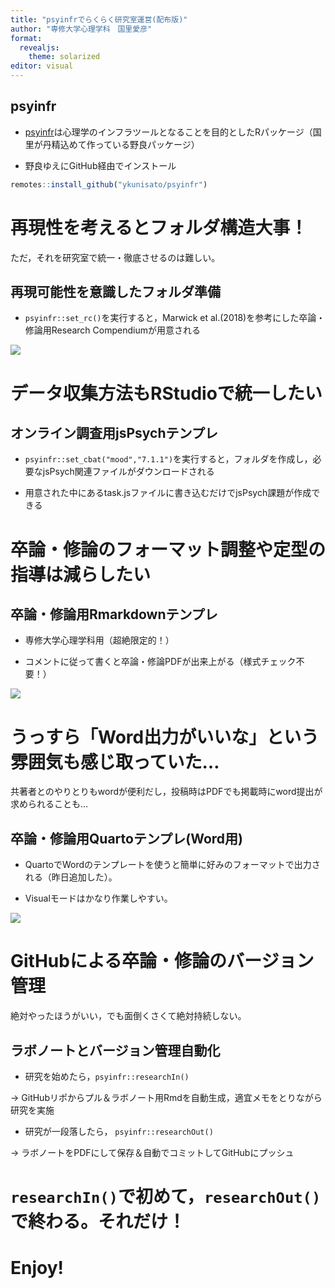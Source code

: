 ```yaml
---
title: "psyinfrでらくらく研究室運営(配布版)"
author: "専修大学心理学科　国里愛彦"
format:
  revealjs: 
    theme: solarized
editor: visual
---
```


## psyinfr

<!--# LTは5分 -->

-   [psyinfr](https://github.com/ykunisato/psyinfr)は心理学のインフラツールとなることを目的としたRパッケージ（国里が丹精込めて作っている野良パッケージ）

-   野良ゆえにGitHub経由でインストール

```r
remotes::install_github("ykunisato/psyinfr")
```

# 再現性を考えるとフォルダ構造大事！

ただ，それを研究室で統一・徹底させるのは難しい。

## 再現可能性を意識したフォルダ準備

-   `psyinfr::set_rc()`を実行すると，Marwick et al.(2018)を参考にした卒論・修論用Research Compendiumが用意される

![](Screenshot%202024-02-23%20at%2015.58.45.png)

# データ収集方法もRStudioで統一したい

## オンライン調査用jsPsychテンプレ

-   `psyinfr::set_cbat("mood","7.1.1")`を実行すると，フォルダを作成し，必要なjsPsych関連ファイルがダウンロードされる

-   用意された中にあるtask.jsファイルに書き込むだけでjsPsych課題が作成できる

# 卒論・修論のフォーマット調整や定型の指導は減らしたい

## 卒論・修論用Rmarkdownテンプレ

-   専修大学心理学科用（超絶限定的！）

-   コメントに従って書くと卒論・修論PDFが出来上がる（様式チェック不要！）

![](pdf.png)

# うっすら「Word出力がいいな」という雰囲気も感じ取っていた...

共著者とのやりとりもwordが便利だし，投稿時はPDFでも掲載時にword提出が求められることも...

## 卒論・修論用Quartoテンプレ(Word用)

-   QuartoでWordのテンプレートを使うと簡単に好みのフォーマットで出力される（昨日追加した）。

-   Visualモードはかなり作業しやすい。

![](word.png)

# GitHubによる卒論・修論のバージョン管理

絶対やったほうがいい，でも面倒くさくて絶対持続しない。

## ラボノートとバージョン管理自動化

-   研究を始めたら，`psyinfr::researchIn()`

→ GitHubリポからプル＆ラボノート用Rmdを自動生成，適宜メモをとりながら研究を実施

-   研究が一段落したら， `psyinfr::researchOut()`

→ ラボノートをPDFにして保存＆自動でコミットしてGitHubにプッシュ

# `researchIn()`で初めて，`researchOut()`で終わる。それだけ！

# Enjoy!
